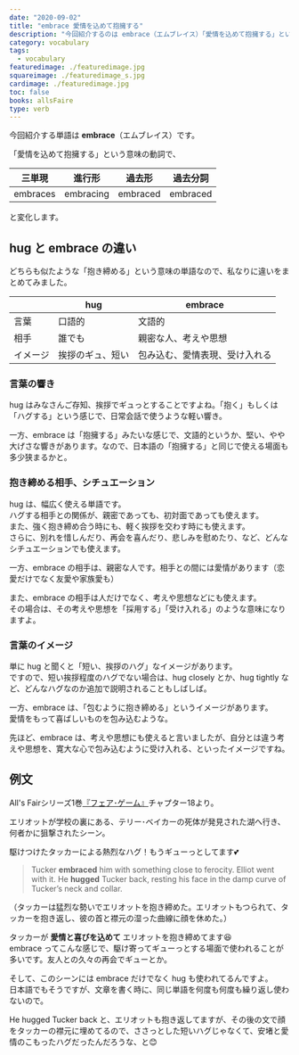 ```yaml
---
date: "2020-09-02"
title: "embrace 愛情を込めて抱擁する"
description: "今回紹介するのは embrace（エムブレイス）「愛情を込めて抱擁する」という意味の動詞です。例文は、All's Fairシリーズ1巻『フェア･ゲーム』より"
category: vocabulary
tags:
  - vocabulary
featuredimage: ./featuredimage.jpg
squareimage: ./featuredimage_s.jpg
cardimage: ./featuredimage.jpg
toc: false
books: allsFaire
type: verb
---
```



今回紹介する単語は __embrace__（エムブレイス）です。

「愛情を込めて抱擁する」という意味の動詞で、

|三単現|進行形|過去形|過去分詞|
|---|---|---|---|
|embraces|embracing|embraced|embraced|

と変化します。

## hug と embrace の違い

どちらも似たような「抱き締める」という意味の単語なので、私なりに違いをまとめてみました。

||hug|embrace|
|---|---|---|
|言葉|口語的|文語的|
|相手|誰でも|親密な人、考えや思想|
|イメージ|挨拶のギュ、短い|包み込む、愛情表現、受け入れる|

### 言葉の響き

hug はみなさんご存知、挨拶でギュっとすることですよね。「抱く」もしくは「ハグする」という感じで、日常会話で使うような軽い響き。

一方、embrace は「抱擁する」みたいな感じで、文語的というか、堅い、やや大げさな響きがあります。なので、日本語の「抱擁する」と同じで使える場面も多少狭まるかと。

### 抱き締める相手、シチュエーション

hug は、幅広く使える単語です。  
ハグする相手との関係が、親密であっても、初対面であっても使えます。  
また、強く抱き締め合う時にも、軽く挨拶を交わす時にも使えます。  
さらに、別れを惜しんだり、再会を喜んだり、悲しみを慰めたり、など、どんなシチュエーションでも使えます。

一方、embrace の相手は、親密な人です。相手との間には愛情があります（恋愛だけでなく友愛や家族愛も）

また、embrace の相手は人だけでなく、考えや思想などにも使えます。  
その場合は、その考えや思想を「採用する」「受け入れる」のような意味になりますよ。

### 言葉のイメージ

単に hug と聞くと「短い、挨拶のハグ」なイメージがあります。  
ですので、短い挨拶程度のハグでない場合は、hug closely とか、hug tightly など、どんなハグなのか追加で説明されることもしばしば。

一方、embrace は、「包むように抱き締める」というイメージがあります。  
愛情をもって喜ばしいものを包み込むような。

先ほど、embrace は、考えや思想にも使えると言いましたが、自分とは違う考えや思想を、寛大な心で包み込むように受け入れる、といったイメージですね。

<VocabularySeriesHug current="embrace" />

## 例文

All's Fairシリーズ1巻[『フェア･ゲーム』](/mm-romance/fair-game/)チャプター18より。

エリオットが学校の裏にある、テリー･ベイカーの死体が発見された湖へ行き、何者かに狙撃されたシーン。

駆けつけたタッカーによる熱烈なハグ！もうギューっとしてます💕

<Blockquote book srcBook="fairGame" lang="en" chapter="18">
Tucker <strong>embraced</strong> him with something close to ferocity. Elliot went with it. He <strong>hugged</strong> Tucker back, resting his face in the damp curve of Tucker’s neck and collar.
</Blockquote>

<p className="translation">（タッカーは猛烈な勢いでエリオットを抱き締めた。エリオットもつられて、タッカーを抱き返し、彼の首と襟元の湿った曲線に顔を休めた。）</p>

タッカーが __愛情と喜びを込めて__ エリオットを抱き締めてます😆  
embrace ってこんな感じで、駆け寄ってギューっとする場面で使われることが多いです。友人との久々の再会でギューとか。

そして、このシーンには embrace だけでなく hug も使われてるんですよ。  
日本語でもそうですが、文章を書く時に、同じ単語を何度も何度も繰り返し使わないので。

He hugged Tucker back と、エリオットも抱き返してますが、その後の文で顔をタッカーの襟元に埋めてるので、ささっとした短いハグじゃなくて、安堵と愛情のこもったハグだったんだろうな、と😊

<VocabularyFooter book="fairGame" />
